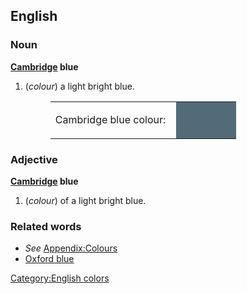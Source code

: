 ==English==
[[Category:English colors]]

===Noun===
'''[[Cambridge]] blue'''
#(''colour'') a light bright blue.
#:<table><tr><td>Cambridge blue colour: &nbsp;</td><td bgcolor="#516B78" width="80">&nbsp; </td></tr></table>

===Adjective===
'''[[Cambridge]] blue'''
#(''colour'') of a light bright blue.

===Related words===
*''See'' [[Wiktionary_Appendix:Colours|Appendix:Colours]]
*[[Oxford blue]]